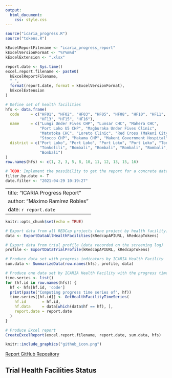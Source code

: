 ```yaml
---
output: 
  html_document: 
    css: style.css
---
```


```r
source("icaria_progress.R")
source("tokens.R")

kExcelReportFilename <- "icaria_progress_report"
kExcelVersionFormat <- "%Y%m%d"
kExcelExtension <- ".xlsx"

report.date <- Sys.time()
excel.report.filename <- paste0(
  kExcelReportFilename, 
  "_", 
  format(report.date, format = kExcelVersionFormat), 
  kExcelExtension
)

# Define set of health facilities
hfs <- data.frame(
  code     = c("HF01", "HF02", "HF03", "HF05", "HF08", "HF10", "HF11", "HF12", 
               "HF13", "HF15", "HF16"),
  name     = c("Lungi Under Fives CHP", "Lunsar CHC", "Mahera CHC", 
               "Port Loko U5 CHP", "Magburaka Under Fives Clinic", 
               "Matotoka CHC", "Loreto Clinic", "Red Cross (Makeni City) CHP", 
               "Stocco CHP", "Makama CHP", "Makeni Government Hospital"),
  district = c("Port Loko", "Port Loko", "Port Loko", "Port Loko", "Tonkolili",
               "Tonkolili", "Bombali", "Bombali", "Bombali", "Bombali", 
               "Bombali")
)
row.names(hfs) <- c(1, 2, 3, 5, 8, 10, 11, 12, 13, 15, 16)

# TODO: Implement the possibility to get the report for a concrete date
filter.by.date <- T
date.filter <- "2021-04-29 10:19:27"
```

---
title: "ICARIA Progress Report"
author: "Máximo Ramírez Robles"
date: `r report.date`
---

```r
knitr::opts_chunk$set(echo = TRUE)

# Export data from all REDCap projects (one project by health facility)
data <- ExportDataAllHealthFacilities(kRedcapAPIURL, kRedcapTokens)

# Export data from trial profile (data recorded on the screening log)
profile <- ExportDataTrialProfile(kRedcapAPIURL, kRedcapTokens)

# Produce data set with progress indicators by ICARIA Health Facility
sum.data <- SummarizeData(row.names(hfs), profile, data)

# Produce one data set by ICARIA Health Facility with the progress time series
time.series <- list()
for (hf.id in row.names(hfs)) {
  hf <- hfs[hf.id, 'code']
  print(paste("Computing progress time series of", hf))
  time.series[[hf.id]] <- GetHealthFacilityTimeSeries(
    hf.id       = hf.id, 
    hf.data     = data[which(data$hf == hf), ],
    report.date = report.date
  )
}

# Produce Excel report
CreateExcelReport(excel.report.filename, report.date, sum.data, hfs)
```

```r
knitr::include_graphics("github_icon.png")
```
[Report GitHub Repository](https://github.com/maxramirez84/r_icaria_progress_report)

## Trial Health Facilities Status
